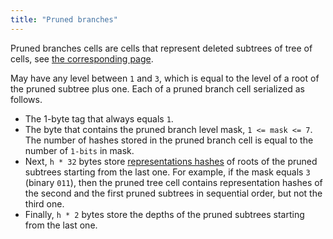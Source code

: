 ```yaml
---
title: "Pruned branches"
---
```


Pruned branches cells are cells that represent deleted subtrees of tree of cells, see [the corresponding page](/ton/cells/prunned-branch-cells).

May have any level between `1` and `3`, which is equal to the level of a root of the pruned subtree plus one. 
Each of a pruned branch cell serialized as follows.
- The 1-byte tag that always equals `1`.
- The byte that contains the pruned branch level mask, `1 <= mask <= 7`. The number of hashes stored in the pruned branch cell 
is equal to the number of `1-bits` in mask.
- Next, `h * 32` bytes store [representations hashes](/tvm/serialization/cells) of roots of the pruned subtrees starting 
from the last one. For example, if the mask equals `3` (binary `011`), then the pruned tree cell contains representation hashes of the second
and the first pruned subtrees in sequential order, but not the third one.
- Finally, `h * 2` bytes store the depths of the pruned subtrees starting from the last one.